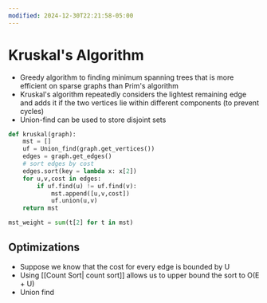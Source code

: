 ```yaml
---
modified: 2024-12-30T22:21:58-05:00
---
```

# Kruskal's Algorithm
- Greedy algorithm to finding minimum spanning trees that is more efficient on sparse graphs than Prim's algorithm
- Kruskal's algorithm repeatedly considers the lightest remaining edge and adds it if the two vertices lie within different components (to prevent cycles)
- Union-find can be used to store disjoint sets

```python
def kruskal(graph):
	mst = []
	uf = Union_find(graph.get_vertices())
	edges = graph.get_edges()
	# sort edges by cost
	edges.sort(key = lambda x: x[2])
	for u,v,cost in edges:
		if uf.find(u) != uf.find(v):
			mst.append([u,v,cost])
			uf.union(u,v)
	return mst

mst_weight = sum(t[2] for t in mst)
```
## Optimizations
- Suppose we know that the cost for every edge is bounded by U
- Using [[Count Sort| count sort]] allows us to upper bound the sort to O(E + U)
- Union find 